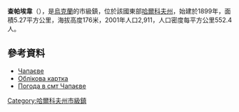{{no footnotes|time=2015-09-15T08:17:27+00:00}}


{{coord|49|21|50|N|35|52|34|E|scale:30000_region:UA|display=title}}

'''查帕埃韋'''（{{lang-uk|Слобожанське}}），是[[烏克蘭|烏克蘭]]的市級鎮，位於該國東部[[哈爾科夫州|哈爾科夫州]]，始建於1899年，面積5.27平方公里，海拔高度176米，2001年人口2,911，人口密度每平方公里552.4人。

==參考資料==
* [https://web.archive.org/web/20160306180250/http://w1.c1.rada.gov.ua/pls/z7502/A005?rdat1=26.02.2012&rf7571=33312 Чапаєве]
* [http://gska2.rada.gov.ua/pls/z7502/A005?rdat1=23.08.2008&rf7571=33312 Облікова картка]{{dead link|date=2018年1月 |bot=InternetArchiveBot |fix-attempted=yes }}
* [http://weather.in.ua/ua/har'kovskaja/27793 Погода в смт Чапаєве] {{Wayback|url=http://weather.in.ua/ua/har%27kovskaja/27793 |date=20160323034718 }}

{{DEFAULTSORT:Чапаєве}}
[[Category:哈爾科夫州市級鎮|Category:哈爾科夫州市級鎮]]


{{Kharkiv-geo-stub}}